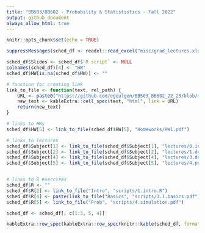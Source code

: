 ```yaml
---
title: "BB503/BB602 - Probability & Statististics - Fall 2022"
output: github_document
always_allow_html: true
---
```


```r
knitr::opts_chunk$set(echo = TRUE)
```

```r
suppressMessages(sched_df <- readxl::read_excel("misc/grad_lectures.xlsx"))

sched_df$Slides <- sched_df$`R script` <- NULL
colnames(sched_df)[4] <- "HW"
sched_df$HW[is.na(sched_df$HW)] <- ""

# function for creating link
link_to_file <- function(text, rel_path) {
    URL <- paste0("https://github.com/egeulgen/BB503_BB602_22_23/blob/main/", rel_path)
    new_text <- kableExtra::cell_spec(text, "html", link = URL)
    return(new_text)
}

# links to HWs
sched_df$HW[5] <- link_to_file(sched_df$HW[5], "Homeworks/HW1.pdf")

# links to lectures
sched_df$Subject[1] <- link_to_file(sched_df$Subject[1], "lectures/0.intro.pdf")
sched_df$Subject[2] <- link_to_file(sched_df$Subject[2], "lectures/1.descriptive.pdf")
sched_df$Subject[4] <- link_to_file(sched_df$Subject[4], "lectures/3.descriptive.pdf")
sched_df$Subject[5] <- link_to_file(sched_df$Subject[5], "lectures/4.probability.pdf")


# links to R exercises
sched_df$R <- ""
sched_df$R[2] <- link_to_file("Intro", "scripts/1.intro.R")
sched_df$R[4] <- paste(link_to_file("Basics", "scripts/3.1.basics.pdf"), "/", link_to_file("EDA", "scripts/3.2.EDA.pdf"))
sched_df$R[5] <- link_to_file("Prob", "scripts/4.simulation.pdf")

sched_df <- sched_df[, c(1:3, 5, 4)]

kableExtra::row_spec(kableExtra::row_spec(knitr::kable(sched_df, format = "html", escape = FALSE), which(grepl("Midterm", sched_df$Subject)), bold = TRUE, background = "#F4B41A"), nrow(sched_df), bold = TRUE, background = "#E2725A")
```